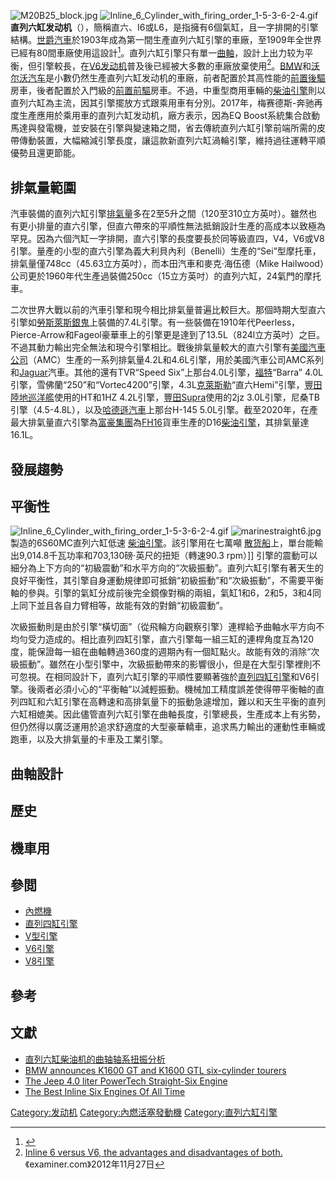 {{noteTA
|1=zh-hans:宝马;zh-hk:寶馬;zh-tw:BMW;
|2=zh-hans:沃尔沃;zh-hk:富豪;zh-tw:富豪;
|3=zh-cn:发动机;zh-tw:引擎;
}}
[[Image:M20B25_block.jpg|thumb]]
[[File:Inline_6_Cylinder_with_firing_order_1-5-3-6-2-4.gif|thumb]]
'''直列六缸发动机'''（{{lang-en|'''Straight-six engine'''}}），簡稱直六、I6或L6，是指擁有6個氣缸，且一字排開的引擎結構。[[世爵汽車|世爵汽車]]於1903年成為第一間生產直列六缸引擎的車廠，至1909年全世界已經有80間車廠使用這設計<ref>{{link-en|G.N. Georgano|G.N. Georgano}}</ref>。直列六缸引擎只有單一[[曲軸|曲軸]]，設計上出力较为平衡，但引擎較長，在[[V6发动机|V6发动机]]普及後已經被大多數的車廠放棄使用<ref>[http://www.examiner.com/article/inline-6-versus-v6-the-advantages-and-disadvantages-of-both Inline 6 versus V6, the advantages and disadvantages of both.] {{Wayback|url=http://www.examiner.com/article/inline-6-versus-v6-the-advantages-and-disadvantages-of-both |date=20160710103047 }}《examiner.com》2012年11月27日</ref>。[[BMW|BMW]]和[[沃尔沃汽车|沃尔沃汽车]]是小數仍然生產直列六缸发动机的車廠，前者配置於其高性能的[[前置後驅|前置後驅]]房車，後者配置於入門級的[[前置前驅|前置前驅]]房車。不過，中重型商用車輛的[[柴油引擎|柴油引擎]]則以直列六缸為主流，因其引擎擺放方式跟乘用車有分別。2017年，梅赛德斯-奔驰再度生產應用於乘用車的直列六缸发动机，廠方表示，因為EQ Boost系統集合啟動馬達與發電機，並安裝在引擎與變速箱之間，省去傳統直列六缸引擎前端所需的皮帶傳動裝置，大幅縮減引擎長度，讓這款新直列六缸渦輪引擎，維持過往運轉平順優勢且還更節能。

==排氣量範圍==
汽車裝備的直列六缸引擎[[排氣量|排氣量]]多在2至5升之間（120至310立方英吋）。雖然也有更小排量的直六引擎，但直六帶來的平順性無法抵銷設計生產的高成本以致極為罕見。因為六個汽缸一字排開，直六引擎的長度要長於同等級直四，V4，V6或V8引擎。量產的小型的直六引擎為義大利貝內利（Benelli）生產的“Sei”型摩托車，排氣量僅748cc（45.63立方英吋），而本田汽車和麥克·海伍德（Mike Hailwood）公司更於1960年代生產過裝備250cc（15立方英吋）的直列六缸，24氣門的摩托車。

二次世界大戰以前的汽車引擎和現今相比排氣量普遍比較巨大。那個時期大型直六引擎如[[勞斯萊斯銀鬼|勞斯萊斯銀鬼]]上裝備的7.4L引擎。有一些裝備在1910年代Peerless，Pierce-Arrow和Fageol豪華車上的引擎更是達到了13.5L（824l立方英吋）之巨。不過其動力輸出完全無法和現今引擎相比。戰後排氣量較大的直六引擎有[[美國汽車公司|美國汽車公司]]（AMC）生產的一系列排氣量4.2L和4.6L引擎，用於美國汽車公司AMC系列和[[Jaguar|Jaguar]]汽車。其他的還有TVR“Speed Six”上那台4.0L引擎，[[福特汽車|福特]]“Barra” 4.0L引擎，雪佛蘭“250”和“Vortec4200”引擎，4.3L[[克萊斯勒集團|克萊斯勒]]“直六Hemi”引擎，[[豐田陸地巡洋艦|豐田陸地巡洋艦]]使用的HT和1HZ 4.2L引擎，[[豐田Supra|豐田Supra]]使用的2jz 3.0L引擎，尼桑TB引擎（4.5-4.8L），以及[[哈德遜汽車|哈德遜汽車]]上那台H-145 5.0L引擎。截至2020年，在產最大排氣量直六引擎為[[富豪集團|富豪集團]]為[[富豪FH系列|FH16]]貨車生產的D16[[柴油引擎|柴油引擎]]，其排氣量達16.1L。

==發展趨勢==

==平衡性==
[[File:Inline_6_Cylinder_with_firing_order_1-5-3-6-2-4.gif|thumb]]
[[File:marinestraight6.jpg|thumb]]製造的6S60MC直列六缸低速 [[柴油引擎|柴油引擎]]。該引擎用在七萬噸 [[散货船|散货船]]上，單台能輸出9,014.8千瓦功率和703,130磅·英尺的扭矩（轉速90.3 rpm）]]
引擎的震動可以細分為上下方向的“初級震動”和水平方向的“次級振動”。直列六缸引擎有著天生的良好平衡性，其引擎自身運動規律即可抵銷“初級振動”和“次級振動”，不需要平衡軸的參與。引擎的氣缸分成前後完全鏡像對稱的兩組，氣缸1和6，2和5，3和4同上同下並且各自力臂相等，故能有效的對銷“初級震動”。

次級振動則是由於引擎“橫切面”（從飛輪方向觀察引擎）連桿給予曲軸水平方向不均勻受力造成的。相比直列四缸引擎，直六引擎每一組三缸的連桿角度互為120度，能保證每一組在曲軸轉過360度的週期內有一個缸點火。故能有效的消除“次級振動”。雖然在小型引擎中，次級振動帶來的影響很小，但是在大型引擎裡則不可忽視。在相同設計下，直列六缸引擎的平順性要顯著強於[[直列四缸引擎|直列四缸引擎]]和V6引擎。後兩者必須小心的“平衡軸”以減輕振動。機械加工精度誤差使得帶平衡軸的直列四缸和六缸引擎在高轉速和高排氣量下的振動急遽增加，難以和天生平衡的直列六缸相媲美。因此儘管直列六缸引擎在曲軸長度，引擎總長，生產成本上有劣勢，但仍然得以廣泛運用於追求舒適度的大型豪華轎車，追求馬力輸出的運動性車輛或跑車，以及大排氣量的卡車及工業引擎。

==曲軸設計==

==歷史==

==機車用==

==參閲==
*[[內燃機|內燃機]]
*[[直列四缸引擎|直列四缸引擎]]
*[[V型引擎|V型引擎]]
*[[V6引擎|V6引擎]]
*[[V8引擎|V8引擎]]


==參考==
{{reflist}}

==文獻==
*[http://www.cqvip.com/qk/83161a/201105/39985692.html 直列六缸柴油机的曲轴轴系扭振分析] {{Wayback|url=http://www.cqvip.com/qk/83161a/201105/39985692.html |date=20190712003840 }}
*[http://www.motorcyclenews.com/MCN/News/newsresults/New-bikes/2010/june/jul0210-bmw-announce-k1600-gt-and-gtl/ BMW announces K1600 GT and K1600 GTL six-cylinder tourers] {{Wayback|url=http://www.motorcyclenews.com/MCN/News/newsresults/New-bikes/2010/june/jul0210-bmw-announce-k1600-gt-and-gtl/ |date=20100715212349 }}
*[http://www.allpar.com/mopar/40.html The Jeep 4.0 liter PowerTech Straight-Six Engine] {{Wayback|url=http://www.allpar.com/mopar/40.html |date=20201112032037 }}
*[http://jalopnik.com/the-best-inline-six-engines-of-all-time-941946955 The Best Inline Six Engines Of All Time] {{Wayback|url=http://jalopnik.com/the-best-inline-six-engines-of-all-time-941946955 |date=20190911142218 }}

[[Category:发动机|Category:发动机]]
[[Category:內燃活塞發動機|Category:內燃活塞發動機]]
[[Category:直列六缸引擎|Category:直列六缸引擎]]